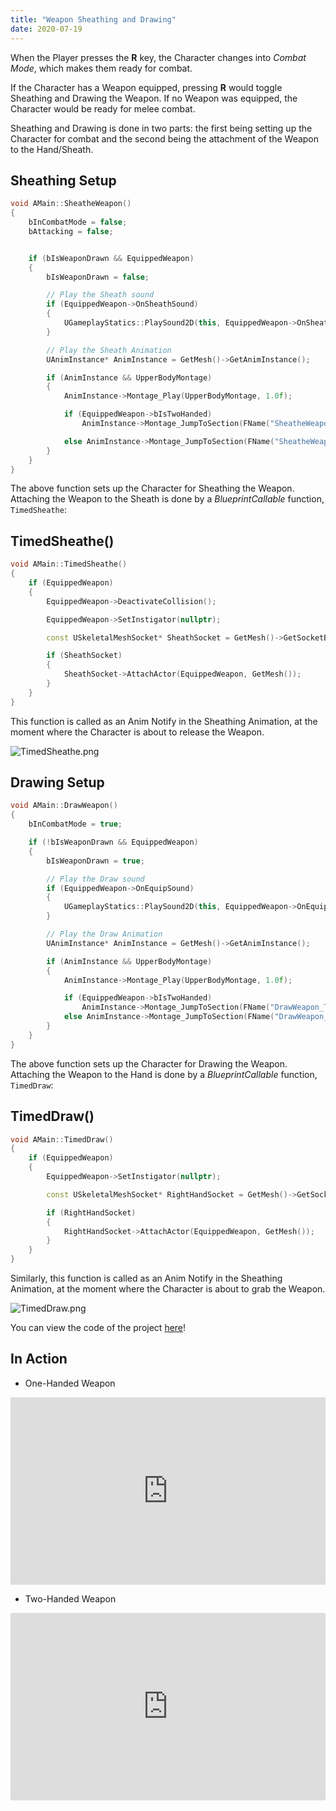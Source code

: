 ---
title: "Weapon Sheathing and Drawing"
date: 2020-07-19
---



When the Player presses the **R** key, the Character changes into *Combat Mode*, which makes them ready for combat.

If the Character has a Weapon equipped, pressing **R** would toggle Sheathing and Drawing the Weapon.
If no Weapon was equipped, the Character would be ready for melee combat.

Sheathing and Drawing is done in two parts: the first being setting up the Character for combat and the second
being the attachment of the Weapon to the Hand/Sheath.

## Sheathing Setup
```cpp
void AMain::SheatheWeapon()
{
	bInCombatMode = false;
	bAttacking = false;


	if (bIsWeaponDrawn && EquippedWeapon)
	{
		bIsWeaponDrawn = false;

		// Play the Sheath sound
		if (EquippedWeapon->OnSheathSound)
		{
			UGameplayStatics::PlaySound2D(this, EquippedWeapon->OnSheathSound);
		}

		// Play the Sheath Animation
		UAnimInstance* AnimInstance = GetMesh()->GetAnimInstance();

		if (AnimInstance && UpperBodyMontage)
		{
			AnimInstance->Montage_Play(UpperBodyMontage, 1.0f);

			if (EquippedWeapon->bIsTwoHanded)
				AnimInstance->Montage_JumpToSection(FName("SheatheWeapon_TwoHanded"), UpperBodyMontage);

			else AnimInstance->Montage_JumpToSection(FName("SheatheWeapon_OneHanded"), UpperBodyMontage);
		}
	}
}
```

The above function sets up the Character for Sheathing the Weapon. Attaching the Weapon to the Sheath is done 
by a *BlueprintCallable* function, `TimedSheathe`:

## TimedSheathe()
```cpp
void AMain::TimedSheathe()
{
	if (EquippedWeapon)
	{
		EquippedWeapon->DeactivateCollision();

		EquippedWeapon->SetInstigator(nullptr);

		const USkeletalMeshSocket* SheathSocket = GetMesh()->GetSocketByName(EquippedWeapon->SheathSocketName);

		if (SheathSocket)
		{
			SheathSocket->AttachActor(EquippedWeapon, GetMesh());
		}
	}
}	
```

This function is called as an Anim Notify in the Sheathing Animation, at the moment where the Character is about to release the Weapon.

![TimedSheathe.png](TimedSheathe.png)

## Drawing Setup
```cpp
void AMain::DrawWeapon()
{
	bInCombatMode = true;

	if (!bIsWeaponDrawn && EquippedWeapon)
	{
		bIsWeaponDrawn = true;

		// Play the Draw sound
		if (EquippedWeapon->OnEquipSound)
		{
			UGameplayStatics::PlaySound2D(this, EquippedWeapon->OnEquipSound);
		}

		// Play the Draw Animation
		UAnimInstance* AnimInstance = GetMesh()->GetAnimInstance();

		if (AnimInstance && UpperBodyMontage)
		{
			AnimInstance->Montage_Play(UpperBodyMontage, 1.0f);

			if (EquippedWeapon->bIsTwoHanded)
				AnimInstance->Montage_JumpToSection(FName("DrawWeapon_TwoHanded"), UpperBodyMontage);
			else AnimInstance->Montage_JumpToSection(FName("DrawWeapon_OneHanded"), UpperBodyMontage);
		}
	}
}
```
The above function sets up the Character for Drawing the Weapon. Attaching the Weapon to the Hand is done 
by a *BlueprintCallable* function, `TimedDraw`:

## TimedDraw()
```cpp 
void AMain::TimedDraw()
{
	if (EquippedWeapon)
	{
		EquippedWeapon->SetInstigator(nullptr);

		const USkeletalMeshSocket* RightHandSocket = GetMesh()->GetSocketByName(EquippedWeapon->HandSocketName);

		if (RightHandSocket)
		{
			RightHandSocket->AttachActor(EquippedWeapon, GetMesh());
		}
	}
}
```
Similarly, this function is called as an Anim Notify in the Sheathing Animation, at the moment where the Character is about to grab the Weapon.

![TimedDraw.png](TimedDraw.png)

You can view the code of the project [here](https://github.com/1Gokul/MedievalCombatProject)!

## In Action 

- One-Handed Weapon
<iframe src="https://www.youtube.com/embed/U46rnurwsqs" width="100%" height="300px" frameborder="0"> </iframe> 

- Two-Handed Weapon
<iframe src="https://www.youtube.com/embed/Yf2b-jehppk" width="100%" height="300px" frameborder="0"> </iframe> 



